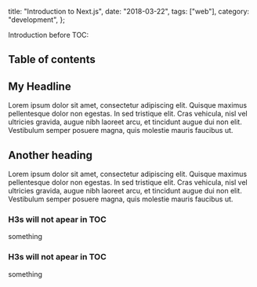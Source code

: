 
  title: "Introduction to Next.js",
  date: "2018-03-22",
  tags: ["web"],
  category: "development",
};


Introduction before TOC:

## Table of contents

## My Headline

<Bar start={6} />

Lorem ipsum dolor sit amet, consectetur adipiscing elit. Quisque maximus pellentesque dolor non egestas. In sed tristique elit. Cras vehicula, nisl vel ultricies gravida, augue nibh laoreet arcu, et tincidunt augue dui non elit. Vestibulum semper posuere magna, quis molestie mauris faucibus ut.

## Another heading

Lorem ipsum dolor sit amet, consectetur adipiscing elit. Quisque maximus pellentesque dolor non egestas. In sed tristique elit. Cras vehicula, nisl vel ultricies gravida, augue nibh laoreet arcu, et tincidunt augue dui non elit. Vestibulum semper posuere magna, quis molestie mauris faucibus ut.

### H3s will not apear in TOC

something

### H3s will not apear in TOC

something
